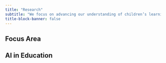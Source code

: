 ```yaml
---
title: "Research"
subtitle: "We focus on advancing our understanding of children’s learning and cognition in the context of AI, aiming to ensure that AI serves as a positive force in children’s development while mitigating risks."
title-block-banner: false
---
```


## Focus Area

## AI in Education

